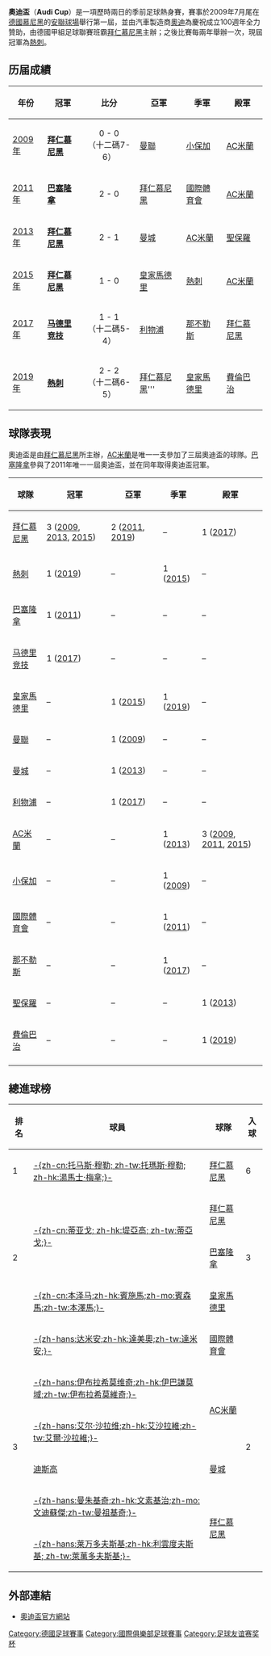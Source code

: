 {{noteTA|G1=football|G2=uefa|G3=EPL|G4=南美球會
}}
{{Infobox football tournament
| name                 = 奧迪盃
| logo                 = [[file:Audi_Cup_Logo.jpg|file:Audi Cup Logo.jpg]]
| caption              = 
| founded              = {{Start date and age|2009}}
| abolished            =
| region               = 
| number of teams      = 4
| current champions    = {{nowrap|{{flagicon|ENG}} [[托特纳姆热刺足球俱乐部|热刺]]}}<br />(第一次)
| most titles          = 
| most successful club = {{nowrap|{{flagicon|GER}} [[拜仁慕尼黑|拜仁慕尼黑]]}}<br />(3 titles)
| most successful team =
| broadcasters         = 
| motto                = 
| website              = https://www.audicup.com
| current              = [[2019年奧迪盃|2019年奧迪盃]]
}}
'''奧迪盃'''（'''Audi Cup'''）是一項歷時兩日的季前足球熱身賽，賽事於2009年7月尾在[[德國|德國]][[慕尼黑|慕尼黑]]的[[安聯球場|安聯球場]]舉行第一屆，並由汽車製造商[[奧迪|奧迪]]為慶祝成立100週年全力贊助，由德國甲組足球聯賽班霸[[拜仁慕尼黑|拜仁慕尼黑]]主辦；之後比賽每兩年舉辦一次，現屆冠軍為[[熱刺|熱刺]]。

== 历届成績 ==
{|class="wikitable"
!年份!!冠軍!!比分!!亞軍!!季軍!!殿軍
|-
|[[2009年奧迪盃|2009年]]
| {{flagicon|GER}} '''[[拜仁慕尼黑|拜仁慕尼黑]]'''
|style="text-align:center"|0 - 0<br />（十二碼7-6）
| {{flagicon|ENG}} [[曼聯|曼聯]]
| {{flagicon|ARG}} [[小保加|小保加]]
| {{flagicon|ITA}} [[AC米蘭|AC米蘭]]
|-
|[[2011年奧迪盃|2011年]]
| {{flagicon|ESP}} '''[[巴塞隆拿足球會|巴塞隆拿]]'''
|style="text-align:center"|2 - 0
| {{flagicon|GER}} [[拜仁慕尼黑|拜仁慕尼黑]]
| {{flagicon|BRA}} [[國際體育會|國際體育會]]
| {{flagicon|ITA}} [[AC米蘭|AC米蘭]]
|-
|[[2013年奧迪盃|2013年]]
| {{flagicon|GER}} '''[[拜仁慕尼黑|拜仁慕尼黑]]'''
|style="text-align:center"|2 - 1
| {{flagicon|ENG}} [[曼城|曼城]]
| {{flagicon|ITA}} [[AC米蘭|AC米蘭]]
| {{flagicon|BRA}} [[聖保羅足球會|聖保羅]]
|-
|[[2015年奧迪盃|2015年]]
| {{flagicon|GER}} '''[[拜仁慕尼黑|拜仁慕尼黑]]'''
|style="text-align:center"|1 - 0
| {{flagicon|ESP}} [[皇家馬德里|皇家馬德里]]
| {{flagicon|ENG}} [[熱刺|熱刺]]
| {{flagicon|ITA}} [[AC米蘭|AC米蘭]]
|-
|[[2017年奧迪盃|2017年]]
| {{flagicon|ESP}} '''[[马德里竞技俱乐部|马德里竞技]]'''
|style="text-align:center"|1 - 1<br />（十二碼5-4）
| {{flagicon|ENG}} [[利物浦足球俱乐部|利物浦]]
| {{flagicon|ITA}} [[那不勒斯足球俱乐部|那不勒斯]]
| {{flagicon|GER}} [[拜仁慕尼黑|拜仁慕尼黑]]
|-
|[[2019年奧迪盃|2019年]]
| {{flagicon|ENG}} '''[[熱刺|熱刺]]'''
|style="text-align:center"|2 - 2<br />（十二碼6-5）
| {{flagicon|GER}} [[拜仁慕尼黑|拜仁慕尼黑]]'''
| {{flagicon|ESP}} [[皇家馬德里|皇家馬德里]]
| {{flagicon|TUR}} [[費倫巴治體育會|費倫巴治]]
|}

==球隊表現==
奧迪盃是由[[拜仁慕尼黑|拜仁慕尼黑]]所主辦，[[AC米蘭|AC米蘭]]是唯一一支參加了三屆奧迪盃的球隊。[[巴塞隆拿足球會|巴塞隆拿]]參與了2011年唯一一屆奧迪盃，並在同年取得奧迪盃冠軍。

{| class="wikitable" align="center"
|-
! 球隊
! 冠軍
! 亞軍
! 季軍
! 殿軍
|-
| {{flagicon|GER}} [[拜仁慕尼黑|拜仁慕尼黑]]
| 3 ([[2009年奧迪盃|2009]], [[2013年奧迪盃|2013]], [[2015年奧迪盃|2015]])
| 2 ([[2011年奧迪盃|2011]], [[2019年奧迪盃|2019]])
| –
| 1 ([[2017年奧迪盃|2017]])
|-
|{{flagicon|ENG}} [[熱刺|熱刺]]
|1 ([[2019年奧迪盃|2019]])
|–
|1 ([[2015年奧迪盃|2015]])
|–
|-
| {{flagicon|ESP}} [[巴塞隆拿足球會|巴塞隆拿]]
| 1 ([[2011年奧迪盃|2011]])
| –
| –
| –
|-
|{{flagicon|ESP}} [[马德里竞技俱乐部|马德里竞技]]
|1 ([[2017年奧迪盃|2017]])
|–
|–
|–
|-
|{{flagicon|ESP}} [[皇家馬德里|皇家馬德里]]
|–
|1 ([[2015年奧迪盃|2015]])
|1 ([[2019年奧迪盃|2019]])
|–
|-
| {{flagicon|ENG}} [[曼聯|曼聯]]
| –
| 1 ([[2009年奧迪盃|2009]])
| –
| –
|-
| {{flagicon|ENG}} [[曼城|曼城]]
| –
| 1 ([[2013年奧迪盃|2013]])
| –
| –
|-
|{{flagicon|ENG}} [[利物浦足球俱乐部|利物浦]]
|–
|1 ([[2017年奧迪盃|2017]])
|–
|–
|-
|{{flagicon|ITA}} [[AC米蘭|AC米蘭]]
| –
| –
| 1 ([[2013年奧迪盃|2013]])
| 3 ([[2009年奧迪盃|2009]], [[2011年奧迪盃|2011]], [[2015年奧迪盃|2015]])
|-
| {{flagicon|ARG}} [[小保加|小保加]]
| –
| –
| 1 ([[2009年奧迪盃|2009]])
| –
|-
| {{flagicon|BRA}} [[國際體育會|國際體育會]]
| –
| –
| 1 ([[2011年奧迪盃|2011]])
| –
|-
|{{flagicon|ITA}} [[那不勒斯足球俱乐部|那不勒斯]]
|–
|–
|1 ([[2017年奧迪盃|2017]])
|–
|-
| {{flagicon|BRA}} [[聖保羅足球會|聖保羅]]
| –
| –
| –
| 1 ([[2013年奧迪盃|2013]])
|-
|{{flagicon|TUR}} [[費倫巴治體育會|費倫巴治]]
|–
|–
|–
|1 ([[2019年奧迪盃|2019]])
|-
|}

==總進球榜==
{| class="wikitable" cellpadding="3" style="text-align: center;"
!排名
!球員
!球隊
!入球
|-
|1
|align="left"|{{flagicon|GER}} [[托马斯·穆勒|-{zh-cn:托马斯·穆勒; zh-tw:托瑪斯·穆勒; zh-hk:湯馬士·梅拿;}-]]
|align="left"|{{flagicon|GER}} [[拜仁慕尼黑|拜仁慕尼黑]]
|6
|-
| rowspan="3" |2
| rowspan="2" align="left" |{{flagicon|ESP}} [[蒂亚戈·阿尔坎塔拉|-{zh-cn:蒂亚戈; zh-hk:堤亞高; zh-tw:蒂亞戈;}-]]
| align="left" |{{flagicon|GER}} [[拜仁慕尼黑|拜仁慕尼黑]]
| rowspan="3" |3
|-
| align="left" |{{flagicon|ESP}} [[巴塞隆拿足球會|巴塞隆拿]]
|-
| align="left" |{{flagicon|FRA}} [[卡里姆·本泽马|-{zh-cn:本泽马;zh-hk:賓施馬;zh-mo:賓森馬;zh-tw:本澤馬;}-]]
| align="left" |{{flagicon|ESP}} [[皇家馬德里|皇家馬德里]]
|-
| rowspan="6" |3
| align="left" |{{flagicon|BRA}} [[莱安德罗·达米安|-{zh-hans:达米安;zh-hk:達美奧;zh-tw:達米安;}-]]
| align="left" |{{flagicon|BRA}} [[國際體育會|國際體育會]]
| rowspan="6" |2
|-
| align="left" |{{flagicon|SWE}} [[兹拉坦·伊布拉希莫维奇|-{zh-hans:伊布拉希莫维奇;zh-hk:伊巴謙莫域;zh-tw:伊布拉希莫維奇;}-]]
| rowspan="2" align="left" |{{flagicon|ITA}} [[AC米蘭|AC米蘭]]
|-
| align="left" |{{flagicon|ITA}} [[斯蒂凡·艾尔·沙拉维|-{zh-hans:艾尔·沙拉维;zh-hk:艾沙拉維;zh-tw:艾爾·沙拉維;}-]]
|-
|align="left"|{{flagicon|BIH}} [[埃丁·哲科|迪斯高]]
|align="left"|{{flagicon|ENG}} [[曼城|曼城]]
|-
|align="left"|{{flagicon|CRO}} [[马里奥·曼祖基奇|-{zh-hans:曼朱基奇;zh-hk:文素基治;zh-mo:文迪蘇傑;zh-tw:曼祖基奇;}-]]
| rowspan="2" align="left" |{{flagicon|GER}} [[拜仁慕尼黑|拜仁慕尼黑]]
|-
|{{Flagicon|POL}} [[罗伯特·莱万多夫斯基|-{zh-hans:莱万多夫斯基;zh-hk:利雲度夫斯基; zh-tw:萊萬多夫斯基;}-]]
|}

==外部連結==
*[https://web.archive.org/web/20091004080944/http://www.audi.com/com/brand/en/experience/audi_cup_start.html 奧迪盃官方網站]

[[Category:德國足球賽事|Category:德國足球賽事]]
[[Category:國際俱樂部足球賽事|Category:國際俱樂部足球賽事]]
[[Category:足球友谊赛奖杯|Category:足球友谊赛奖杯]]